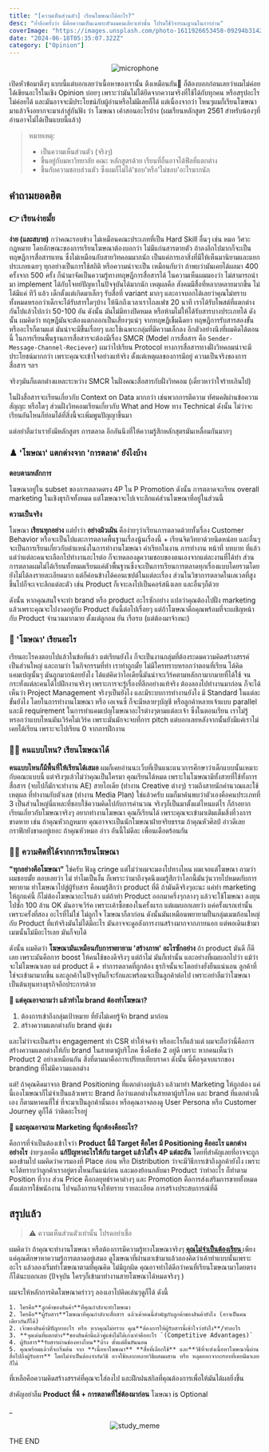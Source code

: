 ```yaml
---
title: "[ความเห็นส่วนตัว] เรียนโฆษณาได้อะไร?"
desc: "ย้ำอีกครั้งว่า นี่คือความเห็นเฉพาะตัวผมคนเดียวเท่านั้น โปรดใช้วิจารณญาณในการอ่าน"
coverImage: "https://images.unsplash.com/photo-1611926653458-09294b3142bf?q=80&w=2070&auto=format&fit=crop&ixlib=rb-4.0.3&ixid=M3wxMjA3fDB8MHxwaG90by1wYWdlfHx8fGVufDB8fHx8fA%3D%3D"
date: "2024-06-18T05:35:07.322Z"
category: ["Opinion"]
---
```



<div align="center">
    <img
        src="https://images.unsplash.com/photo-1622549037543-49cf1ca0babc?q=80&w=2070&auto=format&fit=crop&ixlib=rb-4.0.3&ixid=M3wxMjA3fDB8MHxwaG90by1wYWdlfHx8fGVufDB8fHx8fA%3D%3D"
        alt="microphone"
        height={300}
    />
</div>


เปิดหัวข้อมาตึงๆ แบบนี้แต่บอกเลยว่าเนื้อหาของเรานั้น ตึงเหมือนกัน🥶
ก็ต้องบอกก่อนเลยว่าผมไม่ค่อยได้เขียนอะไรในเชิง Opinion บ่อยๆ เพราะว่ามันไม่ได้ยึดจากความจริงที่ใช้ได้กับทุกคน หรือสรุปอะไรไม่ค่อยได้
และมันอาจจะมีประโยชน์กับผู้อ่านหรือไม่มีเลยก็ได้ แต่เนื่องจากว่า ไหนๆผมก็เรียนโฆษณามาแล้วจึงอยากจะมาเล่าสู่กันฟัง
ว่า โฆษณา เค้าสอนอะไรบ้าง (ผมเรียนหลักสูตร 2561 สำหรับน้องๆที่อ่านอาจไม่ได้เป็นแบบนี้แล้ว) 

> หมายเหตุ:
>- เป็นความเห็นส่วนตัว (จริงๆ)
>- ขึ้นอยู่กับมหาวิทยาลัย คณะ หลักสูตรด้วย เรียนที่อื่นอาจได้ฟีลที่แตกต่าง
>- ขึ้นกับความชอบส่วนตัว ซึ่งผมก็ไม่ได้'ชอบ'หรือ'ไม่ชอบ'อะไรมากนัก

## คำถามยอดฮิต

### 👉 เรียนง่ายมั้ย

**ง่าย (และสบาย)** กว่าคณะรอบข้าง ไม่เหมือนคณะประเภทที่เป็น Hard Skill อื่นๆ เช่น หมอ วิศวะ กฎหมาย โดยลักษณะของการเรียนโฆษณาต้องบอกว่า ไม่มีแก่นสารตายตัว
ถ้าลงลึกไปมากก็จะเป็นทฤษฎีการสื่อสารแทน ซึ่งไม่เหมือนกับสายวิทคอมมากนัก เป็นแค่การเอาสิ่งที่มีให้เห็นมานิยามและแยกประเภทเฉยๆ ทุกอย่างเป็นการใช้สถิติ
หรือความน่าจะเป็น เหมือนกับว่า ถ้าพบว่ามันเคยได้ผลมา 400 ครั้งจาก 500 ครั้ง ก็นำมาจัดเป็นความรู้ทางทฤษฎีการสื่อสารได้ 
ในความเห็นผมมองว่า ไม่สามารถนำมา implement ได้กับโจทย์ปัญหาในปัจจุบันได้มากนัก เหตุผลคือ สังคมมีสื่อที่หลากหลายมากขึ้น ไม่ได้มีแค่ ทีวี แล้ว 
เด็กตั้งแต่เกิดมาเล็กๆ รับสื่อที่ variant มากๆ และอาจบอกได้เลยว่าคุณไม่ทราบทั้งหมดหรอกว่าเด็กจะได้รับสารใดๆบ้าง
ให้นึกถึงเวลาเราไถลเฟซ 20 นาที เราได้รับโพสต์ที่แตกต่างกันไปแล้วไปกว่า 50-100 อัน ดังนั้น มันไม่มีทางปิดหมด หรือห้ามไม่ให้ได้รับสารบางประเภทได้
ดังนั้น ผมคิดว่า ทฤษฎีมันจะต้องแตกออกเป็นเสี่ยงๆแน่ๆ จากทฤษฎีเข็มฉีดยา ทฤษฎีการรับสารสองขั้น หรืออะไรก็ตามแต่ มันน่าจะมีขึ้นเรื่อยๆ และใช้เฉพาะกลุ่มที่มีความเล็กลง
อีกตัวอย่างนึงที่ผมคิดได้ตอนนี้ ในการเรียนพื้นฐานการสื่อสารจะต้องมีเรื่อง SMCR (Model การสื่อสาร คือ `Sender-Message-Channel-Reciever`) ผมว่าไปเรียน Protocol ทางการสื่อสารทางฝั่งวิทคอมน่าจะมีประโยชน์มากกว่า
เพราะคุณจะเข้าใจอย่างแท้จริง ตั้งแต่เหตุผลของการมีอยู่ ความเป็นจริงของการสื่อสาร ฯลฯ

จริงๆมันก็แตกต่างแหละระหว่าง SMCR ในฝั่งคณะสื่อสารกับฝั่งวิทคอม (เดี๋ยวหาว่าใจร้ายเกินไป)


ในฝั่งสื่อสารจะเรียนเกี่ยวกับ Context on Data มากกว่า เช่นพวกการตีความ ทัศนคติผ่านข้อความ สัญญะ หรือใดๆ
ส่วนฝั่งวิทคอมเรียนเกี่ยวกับ What and How ทาง Technical ดังนั้น ไม่ว่าจะเรียนอันไหนก็ย่อมได้ที่สิ่งนี้จะเพิ่มพูนปัญญาขึ้นมา

แต่อย่าลืมว่าเรายังมีหลักสูตร การตลาด อีกอันนึงที่ให้ความรู้สึกหลักสุตรมันเหลื่อมกันมากๆ

### ♟️ 'โฆษณา' แตกต่างจาก 'การตลาด' ยังไงบ้าง

**ตอบตามหลักการ**

โฆษณาอยู่ใน subset ของการตลาดตรง 4P ใน P Promotion ดังนั้น การตลาดจะเรียน overall marketing ในเชิงธุรกิจทั้งหมด แต่โฆษณาจะไปเจาะลึกแค่ส่วนโฆษณาที่อยู่ในส่วนนี้

**ความเป็นจริง**

โฆษณา **เรียนทุกอย่าง** แต่ย้ำว่า **อย่างผิวเผิน** คือง่ายๆว่าเรียนการตลาดด้วยทั้งเรื่อง Customer Behavior หรือจะเป็นไปแตะการตลาดพื้นฐานเรื่องนู้นเรื่องนี้ + เรียนจิตวิทยาด้วยนิดหน่อย 
และอื่นๆจะเป็นการเรียนเกี่ยวกับตำแหน่งในการทำงานโฆษณา คำเรียกในงาน การทำงาน หน้าที่ บทบาท
ที่แล้วแต่ว่าแต่ละคนจะเลือกไปทำงานอะไรต่อ ก็จะทดลองดูความชอบของตนเองจากแต่ละงานที่ได้ทำ 
ส่วนการตลาดผมไม่ได้เรียนทั้งหมดเรียนแค่ตัวพื้นฐานซึ่งจะเป็นการเรียนการตลาดทุกเรื่องแบบโดยรวมโดยยังไม่ได้ลงรายละเอียดมาก แต่ก็ค่อนข้างได้คอนเซปต์ในแต่ละเรื่อง
ส่วนในวิชาการตลาดในเลเวลที่สูงขึ้นไปก็จะเจาะลึกแต่ละตัว เช่น Product ก็เจาะลงไปเป็นคอร์สนึงเลย และอื่นๆก็ด้วย 

ดังนั้น หากคุณสนใจจะทำ brand หรือ product อะไรซักอย่าง แปลว่าคุณต้องไปฝั่ง marketing แล้วเพราะคุณจะไปงวดอยู่กับ Product อันนี้ต่อไปเรื่อยๆ
แต่ถ้าโฆษณาคือคุณพร้อมที่จะเผชิญหน้ากับ Product จำนวนมากมาย ตั้งแต่ลูกอม ยัน เรือรบ (แต่ต้องมาจ้างนะ) 

### 🎨 'โฆษณา' เรียนอะไร

เรียนอะไรคงตอบไปแล้วในข้อที่แล้ว แต่เรียนยังไง ก็จะเป็นงานกลุ่มที่ต้องระดมความคิดสร้างสรรค์ เป็นส่วนใหญ่ และถามว่า ในกิจกรรมที่ทำ เราทำถูกมั้ย
ไม่มีใครทราบหรอกว่าตอนที่เรียน ได้คิดแคมเปญนั้นๆ มันถูกมากน้อยยังไง ได้แต่คิดว่าไอเดียนี้มันน่าจะเวิร์คตามหลักกามากมายที่ได้ใช้ จนกระทั่งแต่ละคนได้ไปฝึกงานจริงๆ เพราะการจะรู้เรื่องที่ลึกอย่างแท้จริง
ต้องลองไปทำงานมาก่อน ก็จะได้เห็นว่า Project Management จริงๆเป็นยังไง และมีระบบการทำงานยังไง มี Standard ในแต่ละขั้นยังไง
โดยในการทำงานโฆษณา หรือ เอเจนซี่ ก็จะมีหลายๆบัญชี หรือลูกค้าหลายเจ้าแบบ parallel และมี requirement ในการทำแคมเปญโฆษณาอะไรต่างๆตามแต่ละเจ้า
ซึ่งในตอนเรียน เราไม่รู้หรอกว่าแบบไหนมันเวิร์คไม่เวิร์ค เพราะมันมักจะจบที่การ pitch แต่บอกเลยหลังจากนั้นยังมีแค่เราไม่เคยได้เรียน เพราะจะไปเรียน 0 จากการฝึกงาน

### 🤹‍♀️ คนแบบไหน? เรียนโฆษณาได้

**คนแบบไหนก็มีพื้นที่ให้เรียนได้เสมอ** ผมก็เคยอ่านนะเว็บที่เป็นแนะแนวการศึกษาว่าเด็กแบบนั้นเหมาะกับคณะแบบนี้ แต่จริงๆแล้วไม่ว่าคุณเป็นใครมา คุณเรียนได้หมด
เพราะในโฆษณามีทั้งสายที่ใช้ทั้งการสื่อสาร (จบไปก็มักจะทำงาน AE) สายไอเดีย (ทำงาน Creative ต่างๆ) รวมถึงสายนักคำนวณและใช้เหตุผล ที่ทำงานกับตัวเลข (ทำงาน Media Plan)
ใช่แล้วครับ ผมก็มาค้นพบว่าตัวเองคือคนประเภทที่ 3 เป็นส่วนใหญ่นี่แหละที่ชอบใช้ความคิดไปกับการคำนวณ จริงๆก็เป็นมาตั้งแต่ไหนแต่ไร ก็ถ้าอยากเรียนเกี่ยวกับโฆษณาจริงๆ อยากทำงานโฆษณา
คุณก็เรียนได้ เพราะคุณจะเข้ามาเติมเต็มสิ่งที่วงการขาดหาย เช่น ถ้าคุณหัวกฎหมาย คุณอาจจะเป็นนักโฆษณาฝ่ายจริยธรรม ถ้าคุณหัวศิลป์ อ่าวดีเลยกราฟิกยังขาดอยู่เยอะ ถ้าคุณหัวหมอ อ่าว อันนี้ไม่ดีละ เพื่อนเดือดร้อนกัน

### 👨‍🦳 ความคิดที่ได้จากการเรียนโฆษณา

**"ทุกอย่างคือโฆษณา"** ใช่ครับ ฟังดู cringe แต่ไม่ว่าผมจะมองไปทางไหน ผมเจอแต่โฆษณา ถามว่าผมชอบมั้ย ตอบเลยว่า ไม่ ทำไมเป็นงั้น ก็เพราะว่ามาถึงจุดนึงผมรู้สึกว่าโลกนี้มันวุ่นวายไปหมดกับการพยายาม
ทำโฆษณาไปสู่ผู้รับสาร คือผมรู้สึกว่า product ที่ดี ถ้ามันดีจริงๆอะนะ แค่ทำ marketing ให้ถูกแค่นี้ ก็ไม่ต้องโฆษณาอะไรแล้ว แต่ถ้าทำ Product ออกมาครึ่งๆกลางๆ แล้วจะใช้โฆษณา
ลงทุนไปซัก 100 ล้าน OK มันอาจเวิร์ค เพราะเค้าซื้อของในครั้งแรก แต่ผมบอกเลยว่า แค่ครั้งแรกเท่านั้น เพราะครั้งที่สอง อะไรที่ไม่ใช่ ไม่ถูกใจ โฆษณาก็ลาก่อน ดังนั้นมันเหมือนพยายามปั้นกลุ่มเมฆก้อนใหญ่
กับ Product ที่แท้จริงมันไม่ได้มีอะไร มันอาจจะดูอลังการงานสร้างมากจากภายนอก แต่พอเดินเข้ามาเมฆนั้นไม่มีอะไรเลย มันก็จบได้

ดังนั้น ผมคิดว่า **โฆษณามันเหมือนกับการพยายาม 'สร้างภาพ' อะไรซักอย่าง** ถ้า product มันดี ก็ดีเลย เพราะมันคือการ boost ให้คนใช้ของดีจริงๆ แต่ถ้าไม่ มันก็เท่านั้น
และอย่างที่ผมบอกไปว่า แม้ว่าจะไม่โฆษณาเลย แต่ product ดี + ทำการตลาดที่ถูกต้อง ธุรกิจนั้นจะโตอย่างยั่งยืนแน่นอน ลูกค้าที่ใช่จะเข้ามามากขึ้น และลูกค้าในปัจจุบันก็จะรักและพร้อมจะเป็นลูกค้าต่อไป
เพราะอย่าลืมว่าโฆษณาเป็นต้นทุนทางธุรกิจอีกประการด้วย

**🔎 แต่คุณอาจถามว่า แล้วทำไม brand ต้องทำโฆษณา?**

1. ต้องการเข้าถึงกลุ่มเป้าหมาย ที่ยังไม่เคยรู้จัก brand มาก่อน
2. สร้างความแตกต่างกับ brand คู่แข่ง

และไม่ว่าจะเป็นสร้าง engagement ทำ CSR ทำให้จดจำ หรืออะไรก็แล้วแต่ ผมจะถือว่านี่คือการสร้างความแตกต่างให้กับ brand ในสายตาผู้บริโภค ซึ่งคือข้อ 2 อยู่ดี
เพราะ หากคนเห็นว่า Product 2 อย่างเหมือนกัน สิ่งที่ตามมาคือการเปรียบเทียบราคา ดังนั้น นี่คือจุดจบแรกของ branding ที่ไม่มีความแตกต่าง

แต่! ถ้าคุณคิดมาจาก Brand Positioning ที่แตกต่างอยู่แล้ว แล้วมาทำ Marketing ให้ถูกต้อง แค่นี้เองโฆษณาก็ไม่จำเป็นแล้วเพราะ Brand ถือว่าแตกต่างในสายตาผู้บริโภค 
และ brand ที่แตกต่างนี้เอง ก็ตามหาคนที่ใช่ ที่จะมาเป็นลูกค้านั้นเอง หรือคุณอาจลองดู User Persona หรือ Customer Journey ดูก็ได้ ว่าติดอะไรอยู่

**🔎 และคุณอาจถาม Marketing ที่ถูกต้องคืออะไร?**

คือการที่จำเป็นต้องเข้าใจว่า **Product นี้มี Target คือใคร มี Positioning คืออะไร แตกต่างอย่างไร** ง่ายๆเลยคือ **แก้ปัญหาอะไรให้กับ target แล้วใส่ใจ 4P แต่ละอัน**
โดยที่สำคัญเลยที่อาจจะถูกมองข้ามไป ผมคิดว่าควรมองที่ Place ก่อน หรือ Distribution ว่าจะมีวิธีการเข้าถึงลูกค้ายังไง เพราะจะได้ทราบว่าลูกค้าเราอยู่ตรงไหนกันแน่ก่อน และมองย้อนกลับมา Product ว่าทำอะไร
ก็ทำตาม Position ที่วาง ส่วน Price คือกลยุทธ์ราคาต่างๆ และ Promotion คือการส่งเสริมการขายทั้งหมด ตั้งแต่การใช้พนักงาน ไปจนถึงการแจ้งให้ทราบ รายละเอียด การสร้างประสบการณ์ที่ดี




## สรุปแล้ว

> ⚠️ ความเห็นส่วนตัวเท่านั้น โปรดอย่าเชื่อ

ผมคิดว่า ถ้าคุณจะทำงานโฆษณา หรือต้องการมีความรู้ทางโฆษณาจริงๆ  **<u>คุณไม่จำเป็นต้องเรียน </u>** เพียงแค่คุณศึกษาหาความรู้การตลาดอยู่เสมอ ดูโฆษณาที่ผ่านตาเข้ามาแล้วลองคิดว่าเค้าทำแบบนั้นเพราะอะไร
แล้วลองเริ่มทำโฆษณาตามที่คุณคิด ไม่มีถูกผิด คุณอาจทำได้ดีกว่าคนที่เรียนโฆษณามาโดยตรงก็ได้นะบอกเลย
(ปัจจุบัน ใครๆก็เข้ามาทำงานสายโฆษณาได้หมดจริงๆ )

ผมจะให้หลักการคิดโฆษณาคร่าวๆ ลองเอาไปคิดเล่นๆดูก็ได้ ดังนี้

    1. ใครคือ**ลูกค้าของสินค้า**ที่คุณกำลังจะทำโฆษณา
    2. ใครคือ**ผู้รับสาร**โฆษณาที่คุณกำลังจะสื่อสาร แล้วเค้าคนนี้สำคัญกับลูกค้าของสินค้ายังไง (อาจเป็นคนเดียวกันก็ได้)
    2. เจ้าของสินค้ามีปัญหาอะไร หรือ หากคุณไม่ทราบ คุณ**ต้องการให้ผู้รับสารนี้เข้าใจว่ายังไง**/ทำอะไร
    3. **จุดเด่นที่แตกต่าง**ของสินค้านี้แล้วคู่แข่งไม่ได้เก่งเท่าคืออะไร `(Competitive Advantages)`
    4. ผู้รับสาร**รับสารผ่านช่องทางไหน**บ้าง ตั้งแต่ตื่นยันนอน
    5. คุณพร้อมแล้วที่จะเริ่มต้น จาก **เนื้อหาโฆษณา** **สื่อที่เลือกใช้** และ**วิธีที่จะส่งเนื้อหาโฆษณานี้ผ่านสื่อไปถึงผู้รับสาร** โดยไม่จำเป็นต้องจำกัดวิธี อาจใช้หลากหลายวิธีผสมผสาน หรือ หลุดออกจากกรอบที่เคยมีมาเลยก็ได้

ที่เหลือคือความคิดสร้างสรรค์ที่คุณจะใส่ลงไป และฝึกฝนสกิลที่คุณต้องการเพื่อให้มันได้ผลยิ่งขึ้น

สำคัญอย่าลืม **Product ที่ดี + การตลาดที่ใช่ต้องมาก่อน** โฆษณา is Optional

_

<div align="center">
    <img
        src="/study_ads_2.png"
        alt="study_meme"
        height={350}
    />
</div>


THE END

<div className="line-it-button" data-lang="en" data-type="share-a" data-env="REAL" data-url="https://pann-kaansadich.web.app/blogs/study-ads-1/" data-color="default" data-size="small" data-count="true" data-ver="3" ></div>
<script src="https://www.line-website.com/social-plugins/js/thirdparty/loader.min.js" async="async" defer="defer"></script>












